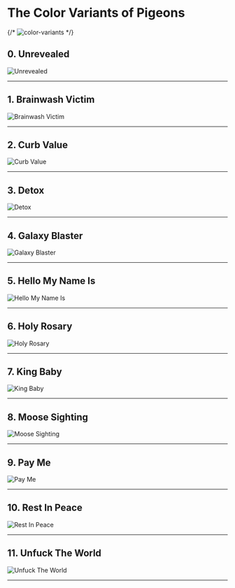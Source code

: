 # The Color Variants of Pigeons

{/* <Bleed>![color-variants](/_assets/_variants/color-variants.gif)</Bleed> */}

## 0. Unrevealed

![Unrevealed](/_assets/_variants/svg/0-Unrevealed.svg)

---

## 1. Brainwash Victim

![Brainwash Victim](/_assets/_variants/svg/1-Brainwash-Victim.svg)

---

## 2. Curb Value

![Curb Value](/_assets/_variants/svg/2-Curb-Value.svg)

---

## 3. Detox

![Detox](/_assets/_variants/svg/3-Detox.svg)

---

## 4. Galaxy Blaster

![Galaxy Blaster](/_assets/_variants/svg/4-Galaxy-Blaster.svg)

---

## 5. Hello My Name Is

![Hello My Name Is](/_assets/_variants/svg/5-Hello-My-Name-Is.svg)

---

## 6. Holy Rosary

![Holy Rosary](/_assets/_variants/svg/6-Holy_Rosary.svg)

---

## 7. King Baby

![King Baby](/_assets/_variants/svg/7-King-Baby.svg)

---

## 8. Moose Sighting

![Moose Sighting](/_assets/_variants/svg/8-Moose-Sighting.svg)

---

## 9. Pay Me

![Pay Me](/_assets/_variants/svg/9-Pay-Me.svg)

---

## 10. Rest In Peace

![Rest In Peace](/_assets/_variants/svg/10-Rest-In-Peace.svg)

---

## 11. Unfuck The World

![Unfuck The World](/_assets/_variants/svg/11-Unfuck-The-World.svg)

---
